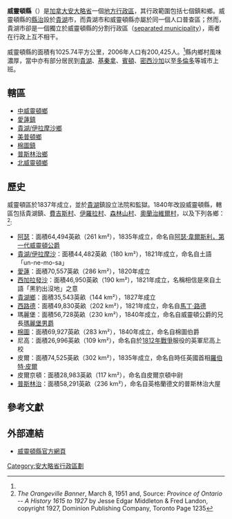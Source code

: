 {{Link style|time=2015-12-11T09:58:12+00:00}}
{{Infobox City
|name                   = 威靈頓縣
|native_name            = Wellington County
|official_name          = 
|settlement_type        = [[安大略省行政区划|县（上层次）]]
|nickname               = 
|motto                  = 
|image_skyline          = 
|imagesize              = 
|image_caption          = 
|image_flag             = 
|image_seal             = 
|image_map              = Map of Ontario WELLINGTON.svg
|mapsize                = 
|map_caption            = 威靈頓縣在[[安大略省|安大略省]]的位置
|subdivision_type       = [[國家|國家]]
|subdivision_name       = [[加拿大|加拿大]]
|subdivision_type1      = [[省|省]]
|subdivision_name1      = [[安大略省|安大略省]]
|subdivision_type2      = 
|subdivision_name2      = 
|leader_title           = 縣長
|leader_name            = Kelly Linton
|City_board_type        =
|City_board_name1       =
|City_board_title1      =
|City_board_name2       =
|City_board_name3       =
|City_board_name4       =
|City_board_name5       =
|City_board_name6       =
|City_board_name7       =
|City_board_name8       =
|City_board_name9       =
|City_board_name10      =
|City_board_name11      =
|City_board_name12      =
|found_title            = 成立
|found_date             = 1840年
|area_magnitude         = 
|area_total             = 2,656.66 
|TotalArea_sq_mi        = 
|area_land              = 
|LandArea_sq_mi         = 
|area_water             = 
|WaterArea_sq_mi        = 
|area_water_percent     = 
|area_urban             =
|UrbanArea_sq_mi        =
|area_metro             = 
|MetroArea_sq_mi        =
|population_as_of       = 2006
|population_note        = <ref name=StatsCAN2006>{{cite web |url=http://www12.statcan.ca/english/census06/data/profiles/community/Details/Page.cfm?Lang=E&Geo1=CD&Code1=3523&Geo2=PR&Code2=35&Data=Count&SearchText=Wellington&SearchType=Begins&SearchPR=35&B1=All&Custom= |title=Community highlights for Wellington |accessdate=2007-12-28 |date= |work= |publisher=}}</ref>
|population_total       = 
|population_metro       = 200,425
|population_urban       = 
|population_density     = 75.4
|population_density_mi2 = 
|timezone               = 北美東岸標準時間
|utc_offset             = -5
|timezone_DST           = 北美東岸日光節約時間
|utc_offset_DST         = -4
|latd=  |latm=  |lats= |latNS= 
|longd=  |longm=  |longs= |longEW= 
|elevation              = 
|elevation_ft           = 
|website                = [http://www.county.wellington.on.ca/ 威靈頓縣官方網頁]
|footnotes              = 
}}

'''威靈頓縣'''（{{lang-en|Wellington County}}）是[[加拿大|加拿大]][[安大略省|安大略省]]一個[[安大略省行政區劃|地方行政區]]，其行政範圍包括七個鎮和鄉。威靈頓縣的[[縣治|縣治]]設於[[貴湖|貴湖]]市，而貴湖市和威靈頓縣亦屬於同一個人口普查區；然而，貴湖市卻是一個獨立於威靈頓縣的分割行政區（[[:en:List_of_Ontario_separated_municipalities|separated municipality]]），兩者在行政上互不相干。

威靈頓縣的面積有1025.74平方公里，2006年人口有200,425人。<ref name=StatsCAN2006/>縣内鄉村風味濃厚，當中亦有部分居民到[[貴湖|貴湖]]、[[基秦拿|基秦拿]]、[[賓頓|賓頓]]、[[密西沙加|密西沙加]]以至[[多倫多|多倫多]]等城市上班。

== 轄區 ==

* [[:en:Centre_Wellington,_Ontario|中威靈頓鄉]]
* [[:en:Erin,_Ontario|愛蓮鎮]]
* [[:en:Guelph/Eramosa,_Ontario|貴湖/伊拉摩沙鄉]]
* [[:en:Mapleton,_Ontario|美普頓鄉]]
* [[:en:Minto,_Ontario|棉圖鎮]]
* [[:en:Puslinch,_Ontario|普斯林治鄉]]
* [[:en:Wellington_North,_Ontario|北威靈頓鄉]]

== 歷史 ==
威靈頓區於1837年成立，並於[[貴湖|貴湖]]鎮設立法院和監獄。1840年改設威靈頓縣，轄區包括貴湖鎮、[[:en:Fergus,_Ontario|費吉斯村]]、[[:en:Elora,_Ontario|伊羅拉村]]、[[:en:Mount_Forest,_Ontario|森林山村]]、[[:en:Orangeville,_Ontario|奧蘭治維爾村]]，以及下列各鄉：<ref>''The Orangeville Banner'', March 8, 1951 and, Source: ''Province of Ontario -- A History 1615 to 1927'' by Jesse Edgar Middleton & Fred Landon, copyright 1927, Dominion Publishing Company, Toronto Page 1235</ref>:
      
* [[:en:Arthur,_Ontario|阿瑟]]：面積64,494英畝（261 km²），1835年成立，命名自[[阿瑟·韋爾斯利，第一代威靈頓公爵|阿瑟·韋爾斯利，第一代威靈頓公爵]]          
* [[:en:Guelph/Eramosa,_Ontario|貴湖/伊拉摩沙]]：面積44,482英畝（180 km²），1821年成立，命名自土語「un-ne-mo-sa」 
* [[:en:Erin,_Ontario|愛蓮]]：面積70,557英畝（286 km²），1820年成立
* [[:en:East_Garafraxa,_Ontario|西加拉發沙]]：面積46,950英畝（190 km²），1821年成立，名稱相信是來自土語「黑豹出沒地」之意
* [[:en:Guelph/Eramosa,_Ontario|貴湖鄉]]：面積35,543英畝（144 km²），1827年成立 
* [[:en:Wellington_North,_Ontario|西路德]]：面積49,830英畝（202 km²），1821年成立，命名自[[馬丁·路德|馬丁·路德]] 
* 瑪麗堡：面積56,728英畝（230 km²），1840年成立，命名自威靈頓公爵的兄長[[:en:William_Wellesley-Pole,_3rd_Earl_of_Mornington|瑪麗堡男爵]]  
* [[:en:Minto,_Ontario|棉圖]]：面積69,927英畝（283 km²），1840年成立，命名自棉圖伯爵 
* 尼高：面積26,996英畝（109 km²），命名自於[[1812年戰爭|1812年戰爭]]服役的英軍尼高上校 
* 皮爾：面積74,525英畝（302 km²），1835年成立，命名自時任英國首相[[羅伯特·皮爾|羅伯特·皮爾]] 
* 皮爾京頓：面積28,983英畝（117 km²），命名自皮爾京頓中尉
* [[:en:Puslinch,_Ontario|普斯林治]]：面積58,291英畝（236 km²），命名自英格蘭德文的普斯林治大屋

== 參考文獻 ==
{{reflist|2}}

== 外部連結 ==
* [http://www.county.wellington.on.ca/ 威靈頓縣官方網頁] {{Wayback|url=http://www.county.wellington.on.ca/ |date=20120710121242 }}

[[Category:安大略省行政區劃|Category:安大略省行政區劃]]